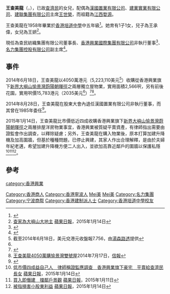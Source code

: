 '''王查美龍'''（{{lang-en|Madeline May-Lung Wong}}，{{bd|1940年|catIdx=C}}），已故[[查濟民|查濟民]]的女兒，配偶為[[漢國置業有限公司|漢國置業有限公司]]、[[建業實業有限公司|建業實業有限公司]]、[[建聯集團有限公司|建聯集團有限公司]]主席[[王世榮|王世榮]]，而祖籍為[[江西|江西]][[婺源|婺源]]。

王查美龍在1958年畢業於[[香港培道中學|香港培道中學]]中五年級<ref>{{cite news |title=中文中學會考放榜 一千四百餘人合格 |url=https://mmis.hkpl.gov.hk/coverpage/-/coverpage/view?_coverpage_WAR_mmisportalportlet_hsf=%E8%81%96%E4%BF%9D%E7%BE%85&p_r_p_-1078056564_c=QF757YsWv5%2FH7zGe%2FKF%2BFJBMuYvwI%2BVE&_coverpage_WAR_mmisportalportlet_o=78&_coverpage_WAR_mmisportalportlet_actual_q=%28%20verbatim_dc.collection%3A%28%22Old%5C%20HK%5C%20Newspapers%22%29%20%29%20AND+%28%20%28%20allTermsMandatory%3A%28true%29%20OR+all_dc.title%3A%28%E8%81%96%E4%BF%9D%E7%BE%85%29%20OR+all_dc.creator%3A%28%E8%81%96%E4%BF%9D%E7%BE%85%29%20OR+all_dc.contributor%3A%28%E8%81%96%E4%BF%9D%E7%BE%85%29%20OR+all_dc.subject%3A%28%E8%81%96%E4%BF%9D%E7%BE%85%29%20OR+fulltext%3A%28%E8%81%96%E4%BF%9D%E7%BE%85%29%20OR+all_dc.description%3A%28%E8%81%96%E4%BF%9D%E7%BE%85%29%20%29%20%29&_coverpage_WAR_mmisportalportlet_sort_field=dc.publicationdate_bsort&_coverpage_WAR_mmisportalportlet_sort_order=desc&_coverpage_WAR_mmisportalportlet_filter=dc.publicationdate_dt%3A%5B1950-01-01T00%3A00%3A00Z+TO+1959-12-31T15%3A59%3A59Z%5D |page=8 |language= |publisher=工商晚報 | date=1958-07-19 |accessdate=2022-04-19 |quote= }}</ref>。她育有1子1女，兒子為王承偉，女兒為王妍<ref>[http://hk.apple.nextmedia.com/news/art/20150114/19002129 查家為大嶼山大地主] {{Wayback|url=http://hk.apple.nextmedia.com/news/art/20150114/19002129 |date=20161114004337 }}[[蘋果日報|蘋果日報]]，2015年1月14日</ref>。

現任為查民紡織集團有限公司董事長、[[香港興業國際集團有限公司|香港興業國際集團有限公司]]非執行董事<ref>{{Cite web |url=http://www.hkri.com/icms2/template?series=444&leftside1=441&leftside2=5702&menuon=3 |title=香港興業國際集團有限公司董事資料 |accessdate=2016-11-12 |archive-date=2016-11-13 |archive-url=https://web.archive.org/web/20161113115342/http://www.hkri.com/icms2/template?series=444&leftside1=441&leftside2=5702&menuon=3 |dead-url=no }}</ref>、[[名力集團控股有限公司|名力集團控股有限公司]]副主席<ref>{{Cite web |url=http://www.minglyhk.com/chi/html/team/director.html |title=名力集團控股有限公司董事資料 |access-date=2016-11-12 |archive-url=https://web.archive.org/web/20161114004109/http://www.minglyhk.com/chi/html/team/director.html |archive-date=2016-11-14 |dead-url=yes }}</ref>。

==事件==
2014年6月18日，王查美龍以4050萬港元（5,223,110美元<ref name="thomsonreuters-usdhkd-jun182014">截至2014年6月18日，美元兌港元收盤報7.756，由[[湯森路透|湯森路透]]提供</ref>）收購從香港興業旗下[[新界|新界]][[大嶼山|大嶼山]][[愉景灣|愉景灣]][[蔚陽|蔚陽]][[朝暉徑|朝暉徑]]之兩層獨立屋物業，實用面積2,566呎，另有前後花園，實用呎價15,783港元（2035美元<ref name="thomsonreuters-usdhkd-jun182014"/>）<ref>{{Cite web |url=http://www.hkri.com/icms2/ICMServlet/download/113-9073-13806/cw00480_20140618_Disposal%20of%20Property.pdf |title=關連交易出售物業通告 |accessdate=2016-11-12 |archive-date=2016-11-14 |archive-url=https://web.archive.org/web/20161114002113/http://www.hkri.com/icms2/ICMServlet/download/113-9073-13806/cw00480_20140618_Disposal%20of%20Property.pdf |dead-url=no }}</ref><ref>[http://www2.hkej.com/property/article/id/400416/%E7%8E%8B%E6%9F%A5%E7%BE%8E%E9%BE%8D4050%E8%90%AC%E8%B3%BC%E6%84%89%E6%99%AF%E7%81%A3%E9%9B%99%E8%99%9F%E5%B1%8B 王查美龍4050萬購愉景灣雙號屋]{{Dead link|date=2020年7月 |bot=InternetArchiveBot |fix-attempted=yes }}2014年7月17日，[[信報|信報]]</ref>。

2014年8月28日，王查美龍在股東大會內退任漢國置業有限公司非執行董事，而其曾在1985年委任<ref>{{Cite web |url=http://www.hkexnews.hk/listedco/listconews/SEHK/2014/0828/LTN201408281044_C.pdf |title=2014年8月28日舉行之股東週年大會日舉行之股東週年大會投票表決結果及非執行董事退任通告 |accessdate=2016年11月12日 |archive-date=2016年11月14日 |archive-url=https://web.archive.org/web/20161114005748/http://www.hkexnews.hk/listedco/listconews/SEHK/2014/0828/LTN201408281044_C.pdf |dead-url=no }}</ref>。

2015年1月14日，王查美龍比市價低近四成收購香港興業旗下[[新界|新界]][[大嶼山|大嶼山]][[愉景灣|愉景灣]][[蔚陽|蔚陽]][[朝暉徑|朝暉徑]]之兩層排屋洋房物業事宜，香港興業被質疑平賣資產，有律師指出需要由證監會作出調查，以釋除疑慮；另外，王查美龍在購入物業後，原本打算加建升降機及加高圍牆，但基於種種問題，已停止興建，其家人作出合理解釋，是由於夫婦年紀老邁，希望加建升降機方便二人出入，並欲加高靠近鄰戶的圍牆以保護私隱<ref>[http://hk.apple.nextmedia.com/news/art/20150114/19002115 低市價四成益自己人　律師稱證監應調查　香港興業旗下豪宅　平賣給查濟民長女] {{Wayback|url=http://hk.apple.nextmedia.com/news/art/20150114/19002115 |date=20161113120152 }}[[蘋果日報|蘋果日報]]，2015年1月14日</ref><ref>[http://hk.apple.nextmedia.com/news/art/20150114/19002120 買入即僭建　擋鄰戶景觀] {{Wayback|url=http://hk.apple.nextmedia.com/news/art/20150114/19002120 |date=20161113115735 }}[[蘋果日報|蘋果日報]]，2015年1月11日</ref><ref>[http://hk.apple.nextmedia.com/news/art/20150114/19002125 被指損害小股東利益] {{Wayback|url=http://hk.apple.nextmedia.com/news/art/20150114/19002125 |date=20161113121037 }}[[蘋果日報|蘋果日報]]，2015年1月14日</ref>。

==參考==
{{reflist}}

{{香港興業}}
{{DEFAULTSORT:Cha查}}
[[category:香港興業|category:香港興業]]
[[Category:香港商人|Category:香港商人]]
[[Category:香港寧波人|Category:香港寧波人]]
[[Category:海寧查氏|Mei美]]
[[Category:查姓|Mei美]]
[[Category:名力集團|Category:名力集團]]
[[Category:宁波商帮|Category:宁波商帮]]
[[Category:香港建制派人士|Category:香港建制派人士]]
[[Category:香港培道中學校友|Category:香港培道中學校友]]